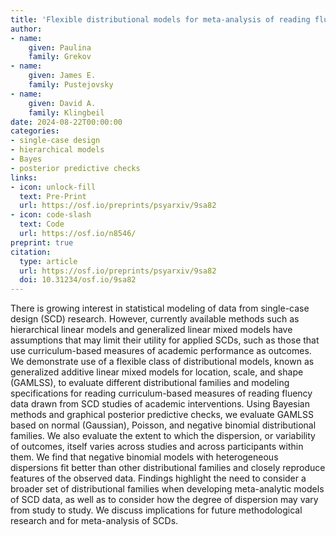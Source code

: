 ```yaml
---
title: 'Flexible distributional models for meta-analysis of reading fluency outcomes from single-case designs: An examination using Bayesian methods'
author:
- name:
    given: Paulina
    family: Grekov
- name:
    given: James E.
    family: Pustejovsky
- name:
    given: David A.
    family: Klingbeil
date: 2024-08-22T00:00:00
categories:
- single-case design
- hierarchical models
- Bayes
- posterior predictive checks
links:
- icon: unlock-fill
  text: Pre-Print
  url: https://osf.io/preprints/psyarxiv/9sa82
- icon: code-slash
  text: Code
  url: https://osf.io/n8546/
preprint: true
citation:
  type: article
  url: https://osf.io/preprints/psyarxiv/9sa82
  doi: 10.31234/osf.io/9sa82
---
```


There is growing interest in statistical modeling of data from single-case design (SCD) research. However, currently available methods such as hierarchical linear models and generalized linear mixed models have assumptions that may limit their utility for applied SCDs, such as those that use curriculum-based measures of academic performance as outcomes. We demonstrate use of a flexible class of distributional models, known as generalized additive linear mixed models for location, scale, and shape (GAMLSS), to evaluate different distributional families and modeling specifications for reading curriculum-based measures of reading fluency data drawn from SCD studies of academic interventions. Using Bayesian methods and graphical posterior predictive checks, we evaluate GAMLSS based on normal (Gaussian), Poisson, and negative binomial distributional families. We also evaluate the extent to which the dispersion, or variability of outcomes, itself varies across studies and across participants within them. We find that negative binomial models with heterogeneous dispersions fit better than other distributional families and closely reproduce features of the observed data. Findings highlight the need to consider a broader set of distributional families when developing meta-analytic models of SCD data, as well as to consider how the degree of dispersion may vary from study to study. We discuss implications for future methodological research and for meta-analysis of SCDs.